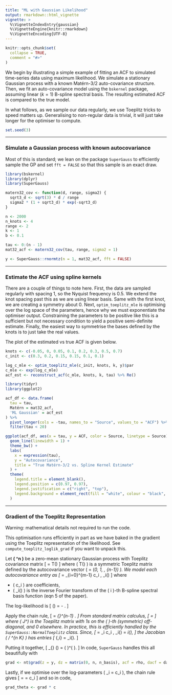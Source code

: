 ```yaml
---
title: "ML with Gaussian Likelihood"
output: rmarkdown::html_vignette
vignette: >
  %\VignetteIndexEntry{gaussian}
  %\VignetteEngine{knitr::rmarkdown}
  %\VignetteEncoding{UTF-8}
---
```


```r
knitr::opts_chunk$set(
  collapse = TRUE,
  comment = "#>"
)
```

We begin by illustrating a simple example of fitting an ACF to simulated time-series data using maximum likelihood. We simulate a stationary Gaussian process with a known Matérn-3/2 auto-covariance structure. Then, we fit an auto-covariance model using the `bskernel` package, assuming linear ($k=1$) B-spline spectral basis. The resulting estimated ACF is compared to the true model.

In what follows, as we sample our data regularly, we use Toeplitz tricks to speed matters up. Generalising to non-regular data is trivial, it will just take longer for the optimiser to compute.

```r
set.seed(3)
```

---

### Simulate a Gaussian process with known autocovariance

Most of this is standard; we lean on the package `SuperGauss` to efficiently sample the GP and set `fft = FALSE` so that this sample is an exact draw.

```r
library(bskernel)
library(dplyr)
library(SuperGauss)

matern32_cov <- function(d, range, sigma2) {
  sqrt3_d <- sqrt(3) * d / range
  sigma2 * (1 + sqrt3_d) * exp(-sqrt3_d)
}

n <- 2000
n_knots <- 4
range <- 2
k <- 1
b <- 0.1

tau <- 0:(n - 1)
mat32_acf <- matern32_cov(tau, range, sigma2 = 1)

y <- SuperGauss::rnormtz(n = 1, mat32_acf, fft = FALSE)
```

---

### Estimate the ACF using spline kernels

There are a couple of things to note here. First, the data are sampled regularly with spacing 1, so the Nyquist frequency is 0.5. We extend the knot spacing past this as we are using linear basis. Same with the first knot, we are creating a symmetry about 0. Next, `optim_toeplitz_mle` is optimising over the log space of the parameters, hence why we must exponentiate the optimiser output. Constraining the parameters to be positive like this is a sufficient but not necessary condition to yield a positive semi-definite estimate. Finally, the easiest way to symmetrise the bases defined by the knots is to just take the real values. 

The plot of the estimated vs true ACF is given below.

```r
knots <- c(-0.05, 0, 0.05, 0.1, 0.2, 0.3, 0.5, 0.7)
c_init <- c(0.3, 0.2, 0.15, 0.15, 0.1, 0.1)

log_c_mle <- optim_toeplitz_mle(c_init, knots, k, y)$par
c_mle <- exp(log_c_mle)
acf_est <- reconstruct_acf(c_mle, knots, k, tau) %>% Re()
```

```r
library(tidyr)
library(ggplot2)

acf_df <- data.frame(
  tau = tau,
  Matérn = mat32_acf,
  'ML Gaussian' = acf_est
) %>%
  pivot_longer(cols = -tau, names_to = "Source", values_to = "ACF") %>%
  filter(tau < 20)

ggplot(acf_df, aes(x = tau, y = ACF, color = Source, linetype = Source)) +
  geom_line(linewidth = 1) +
  theme_bw() +
  labs(
    x = expression(tau),
    y = "Autocovariance",
    title = "True Matérn-3/2 vs. Spline Kernel Estimate"
  ) +
  theme(
    legend.title = element_blank(),
    legend.position = c(0.97, 0.97),
    legend.justification = c("right", "top"),
    legend.background = element_rect(fill = "white", colour = "black", linewidth = 0.3)
  )
```

---

### Gradient of the Toeplitz Representation

Warning: mathematical details not required to run the code.

This optimisation runs efficiently in part as we have baked in the gradient using the Toeplitz representation of the likelihood. See `compute_toeplitz_loglik_grad` if you want to unpack this.

Let **\( \mathbf{y} \in \mathbb{R}^n \)** be a zero-mean stationary Gaussian process with Toeplitz covariance matrix
\[
\Sigma = T(\boldsymbol{\rho})
\]
where \( T(\boldsymbol{\rho}) \) is a symmetric Toeplitz matrix defined by the autocovariance vector \( \boldsymbol{\rho} = (\rho_0, \rho_1, \dots, \rho_{n-1}) \). We model each autocovariance entry as
\[
\rho_\tau = \sum_{i=0}^{m-1} c_i \, \phi_i(\tau)
\]
where

- \( c_i \) are coefficients,
- \( \phi_i(\tau) \) is the inverse Fourier transform of the \( i \)-th B-spline spectral basis function (eqn 5 of the paper).

The log-likelihood is
\[
\ell(\mathbf{c}) = -\frac{1}{2} \left[ n \log(2\pi) + \log |\Sigma(\mathbf{c})| + \mathbf{y}^\top \Sigma(\mathbf{c})^{-1} \mathbf{y} \right].
\]

Apply the chain rule,
\[
\frac{\partial \ell}{\partial c_i} = \sum_{\tau=0}^{n-1} \frac{\partial \ell}{\partial \rho_\tau} \cdot \frac{\partial \rho_\tau}{\partial c_i}.
\]
From standard matrix calculus,
\[
\frac{\partial \ell}{\partial \rho_\tau} = \frac{1}{2} \left[ \mathbf{y}^\top \Sigma^{-1} J^\tau \Sigma^{-1} \mathbf{y} - \operatorname{tr}(\Sigma^{-1} J^\tau) \right]
\]
where \( J^\tau \) is the Toeplitz matrix with 1s on the \( \tau \)-th (symmetric) off-diagonal, and 0 elsewhere. In practice, this is efficiently handled by the `SuperGauss::NormalToeplitz` class. Since,
\[
\rho_\tau = \sum_i c_i \, \phi_i(\tau)
\quad \Rightarrow \quad
\frac{\partial \rho_\tau}{\partial c_i} = \phi_i(\tau),
\]
the Jacobian \( \partial \boldsymbol{\rho} / \partial \mathbf{c} \in \mathbb{R}^{n \times K} \) has entries
\[
\left[ \frac{\partial \boldsymbol{\rho}}{\partial \mathbf{c}} \right]_{\tau,i} = \phi_i(\tau).
\]

Putting it together,
\[
\nabla_{\mathbf{c}} \ell(\mathbf{c}) = \left( \frac{\partial \ell}{\partial \boldsymbol{\rho}} \right)^\top \cdot \left( \frac{\partial \boldsymbol{\rho}}{\partial \mathbf{c}} \right).
\]
In code, `SuperGauss` handles this all beautifully with
```r
grad <- nt$grad(z = y, dz = matrix(0, n, n_basis), acf = rho, dacf = dacf)
```

Lastly, if we optimise over the log-parameters \( \theta_i = \log c_i \), the chain rule gives
\[
\frac{\partial \ell}{\partial \theta_i} = \frac{\partial \ell}{\partial c_i} \cdot \frac{\partial c_i}{\partial \theta_i} = \frac{\partial \ell}{\partial c_i} \cdot c_i
\]
and so in code,
```r
grad_theta <- grad * c
```

